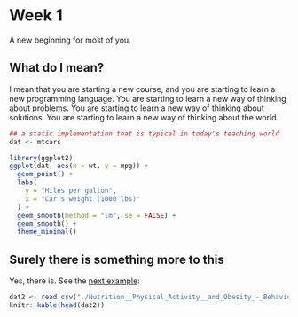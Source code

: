 # Week 1

A new beginning for most of you.

## What do I mean?

I mean that you are starting a new course, and you are starting to learn a new programming language. You are starting to learn a new way of thinking about problems. You are starting to learn a new way of thinking about solutions. You are starting to learn a new way of thinking about the world.

```r
## a static implementation that is typical in today's teaching world
dat <- mtcars

library(ggplot2)
ggplot(dat, aes(x = wt, y = mpg)) +
  geom_point() +
  labs(
    y = "Miles per gallon",
    x = "Car's weight (1000 lbs)"
  ) +
  geom_smooth(method = "lm", se = FALSE) +
  geom_smooth() +
  theme_minimal()
```

## Surely there is something more to this

Yes, there is. See the [next example](https://www.kaggle.com/datasets/spittman1248/cdc-data-nutrition-physical-activity-obesity/data):

```r
dat2 <- read.csv("./Nutrition__Physical_Activity__and_Obesity_-_Behavioral_Risk_Factor_Surveillance_System.csv", T)
knitr::kable(head(dat2))

```
